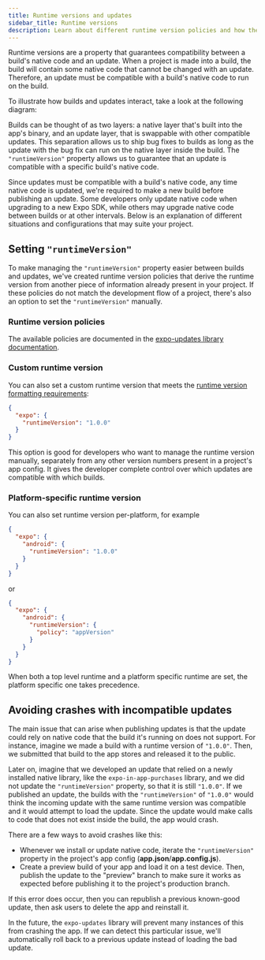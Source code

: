 ```yaml
---
title: Runtime versions and updates
sidebar_title: Runtime versions
description: Learn about different runtime version policies and how they may suit your project.
---
```



Runtime versions are a property that guarantees compatibility between a build's native code and an update. When a project is made into a build, the build will contain some native code that cannot be changed with an update. Therefore, an update must be compatible with a build's native code to run on the build.

To illustrate how builds and updates interact, take a look at the following diagram:

<ContentSpotlight
  alt="Native and update layers diagram"
  src="/static/images/eas-update/layers.png"
/>

Builds can be thought of as two layers: a native layer that's built into the app's binary, and an update layer, that is swappable with other compatible updates. This separation allows us to ship bug fixes to builds as long as the update with the bug fix can run on the native layer inside the build. The `"runtimeVersion"` property allows us to guarantee that an update is compatible with a specific build's native code.

Since updates must be compatible with a build's native code, any time native code is updated, we're required to make a new build before publishing an update. Some developers only update native code when upgrading to a new Expo SDK, while others may upgrade native code between builds or at other intervals. Below is an explanation of different situations and configurations that may suite your project.

## Setting `"runtimeVersion"`

To make managing the `"runtimeVersion"` property easier between builds and updates, we've created runtime version policies that derive the runtime version from another piece of information already present in your project. If these policies do not match the development flow of a project, there's also an option to set the `"runtimeVersion"` manually.

### Runtime version policies

The available policies are documented in the [expo-updates library documentation](/versions/latest/sdk/updates/#automatic-configuration-using-runtime-version-policies).

### Custom runtime version

You can also set a custom runtime version that meets the [runtime version formatting requirements](/versions/latest/config/app/#runtimeversion):

```json
{
  "expo": {
    "runtimeVersion": "1.0.0"
  }
}
```

This option is good for developers who want to manage the runtime version manually, separately from any other version numbers present in a project's app config. It gives the developer complete control over which updates are compatible with which builds.

### Platform-specific runtime version

You can also set runtime version per-platform, for example

```json
{
  "expo": {
    "android": {
      "runtimeVersion": "1.0.0"
    }
  }
}
```

or

```json
{
  "expo": {
    "android": {
      "runtimeVersion": {
        "policy": "appVersion"
      }
    }
  }
}
```

When both a top level runtime and a platform specific runtime are set, the platform specific one takes precedence.

## Avoiding crashes with incompatible updates

The main issue that can arise when publishing updates is that the update could rely on native code that the build it's running on does not support. For instance, imagine we made a build with a runtime version of `"1.0.0"`. Then, we submitted that build to the app stores and released it to the public.

Later on, imagine that we developed an update that relied on a newly installed native library, like the `expo-in-app-purchases` library, and we did not update the `"runtimeVersion"` property, so that it is still `"1.0.0"`. If we published an update, the builds with the `"runtimeVersion"` of `"1.0.0"` would think the incoming update with the same runtime version was compatible and it would attempt to load the update. Since the update would make calls to code that does not exist inside the build, the app would crash.

There are a few ways to avoid crashes like this:

- Whenever we install or update native code, iterate the `"runtimeVersion"` property in the project's app config (**app.json**/**app.config.js**).
- Create a preview build of your app and load it on a test device. Then, publish the update to the "preview" branch to make sure it works as expected before publishing it to the project's production branch.

If this error does occur, then you can republish a previous known-good update, then ask users to delete the app and reinstall it.

In the future, the `expo-updates` library will prevent many instances of this from crashing the app. If we can detect this particular issue, we'll automatically roll back to a previous update instead of loading the bad update.
